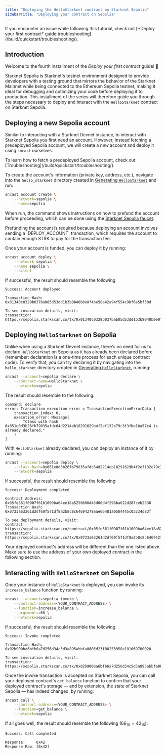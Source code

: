 ```yaml
---
title: "Deploying the HelloStarknet contract on Starknet Sepolia"
sidebarTitle: "Deploying your contract on Sepolia"
---
```


<Warning>
If you encounter an issue while following this tutorial, check out [*Deploy your first contract* guide troubleshooting](/build/quickstart/troubleshooting/).
</Warning>

## Introduction

Welcome to the fourth installment of the *Deploy your first contract* guide! 🥇

Starknet Sepolia is Starknet's testnet environment designed to provide developers with a testing ground that mirrors the behavior of the Starknet Mainnet while being connected to the Ethereum Sepolia testnet, making it ideal for debugging and optimizing your code before deploying it to production. This installment of the series will therefore guide you through the steps necessary to deploy and interact with the `HelloStarknet` contract on Starknet Sepolia.

## Deploying a new Sepolia account

Similar to interacting with a Starknet Devnet instance, to interact with Starknet Sepolia you first need an account. However, instead fetching a predeployed Sepolia account, we will create a _new_ account and deploy it using `sncast` ourselves.

<Note>
To learn how to fetch a predeployed Sepolia account, check out [Troubleshooting](/build/quickstart/troubleshooting/).
</Note>

To create the account's information (private key, address, etc.), navigate into the `hello_starknet` directory created in [Generating `HelloStarknet`](/build/quickstart/hellostarknet#generating-hellostarknet) and run:

```bash
sncast account create \
    --network=sepolia \
    --name=sepolia
```

When run, the command shows instructions on how to prefund the account before proceeding, which can be done using the [Starknet Sepolia faucet](https://starknet-faucet.vercel.app/).

<Note>
Prefunding the account is required because deploying an account involves sending a `DEPLOY_ACCOUNT` transaction, which requires the account to contain enough STRK to pay for the transaction fee.
</Note>

Once your account is funded, you can deploy it by running:

```bash
sncast account deploy \
    --network sepolia \
    --name sepolia \
    --silent
```

If successful, the result should resemble the following:

```console
Success: Account deployed

Transaction Hash: 0x01340c0328b037bab85d53dd1b3b8040b0e0f4be58a42a94f554c9bf6e5bf30d

To see invocation details, visit:
transaction: https://sepolia.starkscan.co/tx/0x01340c0328b037bab85d53dd1b3b8040b0e0f4be58a42a94f554c9bf6e5bf30d
```

## Deploying `HelloStarknet` on Sepolia

Unlike when using a Starknet Devnet instance, there's no need for us to declare `HelloStarknet` on Sepolia as it has already been declared before (remember: declaration is a one-time process for each unique contract code). To verify that, you can try declaring it by navigating into the `hello_starknet` directory created in [Generating `HelloStarknet`](/build/quickstart/hellostarknet#generating-hellostarknet), running:

```bash
sncast --account=sepolia declare \
    --contract-name=HelloStarknet \
    --network=sepolia
```

The result should resemble to the following:

```console
command: declare
error: Transaction execution error = TransactionExecutionErrorData {
    transaction_index: 0,
    execution_error: Message(
        "Class with hash 0x051e0d3b26fb79035afdc64d2214eb18291629b4f2ef132e79c3f3fbe1ba57c4 is already declared."
    )
}
```

With `HelloStarknet` already declared, you can deploy an instance of it by running:

```bash
sncast --account=sepolia deploy \
    --class-hash=0x051e0d3b26fb79035afdc64d2214eb18291629b4f2ef132e79c3f3fbe1ba57c4 \
    --network=sepolia
```

If successful, the result should resemble the following:

```console
Success: Deployment completed

Contract Address: 0x05fe561f0907f61b1099ba64ee18a5250606d43d00d4f296ba622d287ceb2538
Transaction Hash: 0x0723a63261d2df60f571df8a2b8c8c64694278aae66481a0584445c03234d83f

To see deployment details, visit:
contract: https://sepolia.starkscan.co/contract/0x05fe561f0907f61b1099ba64ee18a5250606d43d00d4f296ba622d287ceb2538
transaction: https://sepolia.starkscan.co/tx/0x0723a63261d2df60f571df8a2b8c8c64694278aae66481a0584445c03234d83f
```

<Warning>
Your deployed contract's address will be different than the one listed above. Make sure to use the address of your own deployed contract in the following section. 
</Warning>

## Interacting with `HelloStarknet` on Sepolia

Once your instance of `HelloStarknet` is deployed, you can invoke its `increase_balance` function by running:

```bash
sncast --account=sepolia invoke \
    --contract-address=<YOUR_CONTRACT_ADDRESS> \
    --function=increase_balance \
    --arguments=66 \
    --network=sepolia
```

If successful, the result should resemble the following:

```console
Success: Invoke completed

Transaction Hash: 0x02b900ba6bfb6a7d256d34c5d3a895abbfa0805d23f80253958e101069700020

To see invocation details, visit:
transaction: https://sepolia.starkscan.co/tx/0x02b900ba6bfb6a7d256d34c5d3a895abbfa0805d23f80253958e101069700020
```

Once the invoke transaction is accepted on Starknet Sepolia, you can call your deployed contract's `get_balance` function to confirm that your deployed contract's storage — and by extension, the state of Starknet Sepolia — has indeed changed, by running:

```bash
sncast call \
    --contract-address=<YOUR_CONTRACT_ADDRESS> \
    --function=get_balance \
    --network=sepolia
```

If all goes well, the result should resemble the following ($66_{10} = 42_{16}$):

```console
Success: Call completed

Response:     0x42
Response Raw: [0x42]
```